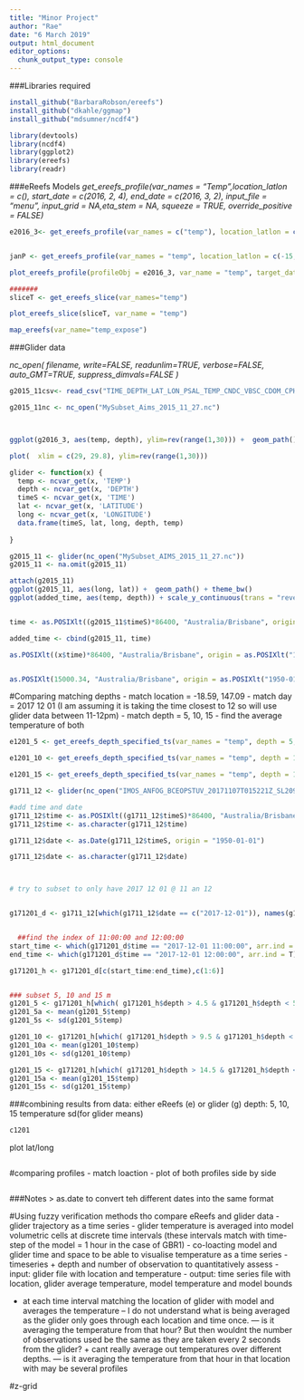 ```yaml
---
title: "Minor Project"
author: "Rae"
date: "6 March 2019"
output: html_document
editor_options: 
  chunk_output_type: console
---
```


###Libraries required

```r
install_github("BarbaraRobson/ereefs")
install_github("dkahle/ggmap")
install_github("mdsumner/ncdf4")
```

```r
library(devtools)
library(ncdf4)
library(ggplot2)
library(ereefs)
library(readr)
```



###eReefs Models
*get_ereefs_profile(var_names = "Temp",location_latlon = c(), start_date = c(2016, 2, 4), end_date = c(2016, 3, 2), input_file = "menu", input_grid = NA,eta_stem = NA, squeeze = TRUE, override_positive = FALSE)*
  
```r
e2016_3<- get_ereefs_profile(var_names = c("temp"), location_latlon = c(-17.73,146.4), start_date = c(2016, 03, 26), end_date = c(2016, 03, 26))


janP <- get_ereefs_profile(var_names = "temp", location_latlon = c(-15, 153), start_date = c(2019, 01, 01), end_date = c(2019, 01, 31))

plot_ereefs_profile(profileObj = e2016_3, var_name = "temp", target_date = c(2016, 03, 26))

#######
sliceT <- get_ereefs_slice(var_names="temp")

plot_ereefs_slice(sliceT, var_name = "temp")

map_ereefs(var_name="temp_expose")

```


  
###Glider data  
  
*nc_open( filename, write=FALSE, readunlim=TRUE, verbose=FALSE, 
 	auto_GMT=TRUE, suppress_dimvals=FALSE )*
 	
```r
g2015_11csv<- read_csv("TIME_DEPTH_LAT_LON_PSAL_TEMP_CNDC_VBSC_CDOM_CPHL_DOX1_DOX2_IRRAD443_IRRAD490_IRRAD555_IRRAD670_BBP.csv")

g2015_11nc <- nc_open("MySubset_Aims_2015_11_27.nc")



ggplot(g2016_3, aes(temp, depth), ylim=rev(range(1,30))) +  geom_path() + theme_bw()

plot(  xlim = c(29, 29.8), ylim=rev(range(1,30)))
```
 	
 	
```r
glider <- function(x) { 
  temp <- ncvar_get(x, 'TEMP')
  depth <- ncvar_get(x, 'DEPTH')
  timeS <- ncvar_get(x, 'TIME')
  lat <- ncvar_get(x, 'LATITUDE')
  long <- ncvar_get(x, 'LONGITUDE')
  data.frame(timeS, lat, long, depth, temp)
  
}
```


```r

g2015_11 <- glider(nc_open("MySubset_AIMS_2015_11_27.nc"))
g2015_11 <- na.omit(g2015_11)

attach(g2015_11)
ggplot(g2015_11, aes(long, lat)) +  geom_path() + theme_bw()
ggplot(added_time, aes(temp, depth)) + scale_y_continuous(trans = "reverse") +  geom_path() + theme_bw()


time <- as.POSIXlt((g2015_11$timeS)*86400, "Australia/Brisbane", origin = as.POSIXlt("1950-01-01", "UTC"))

added_time <- cbind(g2015_11, time)

as.POSIXlt((x$time)*86400, "Australia/Brisbane", origin = as.POSIXlt("1950-01-01", "UTC"))


as.POSIXlt(15000.34, "Australia/Brisbane", origin = as.POSIXlt("1950-01-01"))

```

 	
#Comparing matching depths 
- match location = -18.59, 147.09
- match day = 2017 12 01 (I am assuming it is taking the time closest to 12 so will use glider data between 11-12pm)
- match depth = 5, 10, 15
- find the average temperature of both 

```r
e1201_5 <- get_ereefs_depth_specified_ts(var_names = "temp", depth = 5, start_date = c(2017, 12, 01), end_date = c(2017,12,01), location_latlon = c(-18.59,147.09), input_file = 6)

e1201_10 <- get_ereefs_depth_specified_ts(var_names = "temp", depth = 10, start_date = c(2017, 12, 01), end_date = c(2017,12,01), location_latlon = c(-18.59,147.094), input_file = 6)

e1201_15 <- get_ereefs_depth_specified_ts(var_names = "temp", depth = 15, start_date = c(2017, 12, 01), end_date = c(2017,12,01), location_latlon = c(-18.59,147.09), input_file = 6)

```


```r
g1711_12 <- glider(nc_open("IMOS_ANFOG_BCEOPSTUV_20171107T015221Z_SL209_FV01_timeseries_END-20171208T042436Z.nc"))

#add time and date
g1711_12$time <- as.POSIXlt((g1711_12$timeS)*86400, "Australia/Brisbane", origin = as.POSIXlt("1950-01-01", "UTC"))
g1711_12$time <- as.character(g1711_12$time)

g1711_12$date <- as.Date(g1711_12$timeS, origin = "1950-01-01")

g1711_12$date <- as.character(g1711_12$date)



# try to subset to only have 2017 12 01 @ 11 an 12 


g171201_d <- g1711_12[which(g1711_12$date == c("2017-12-01")), names(g1711_12) %in% c("timeS", "lat", "long", "depth", "temp", "time")]


  ##find the index of 11:00:00 and 12:00:00
start_time <- which(g171201_d$time == "2017-12-01 11:00:00", arr.ind = T) 
end_time <- which(g171201_d$time == "2017-12-01 12:00:00", arr.ind = T)

g171201_h <- g171201_d[c(start_time:end_time),c(1:6)]


### subset 5, 10 and 15 m 
g1201_5 <- g171201_h[which( g171201_h$depth > 4.5 & g171201_h$depth < 5.5), names(g171201_h) %in% c("lat", "long", "depth", "temp")]
g1201_5a <- mean(g1201_5$temp)
g1201_5s <- sd(g1201_5$temp)

g1201_10 <- g171201_h[which( g171201_h$depth > 9.5 & g171201_h$depth < 10.5), names(g171201_h) %in% c("lat", "long", "depth", "temp")]
g1201_10a <- mean(g1201_10$temp)
g1201_10s <- sd(g1201_10$temp)

g1201_15 <- g171201_h[which( g171201_h$depth > 14.5 & g171201_h$depth < 15.5), names(g171201_h) %in% c("lat", "long", "depth", "temp")]
g1201_15a <- mean(g1201_15$temp)
g1201_15s <- sd(g1201_15$temp)

```	
 	
###combining results from 
data: either eReefs (e) or glider (g)
depth: 5, 10, 15 
temperature
sd(for glider means)
```r
c1201
```

plot lat/long
```r

```



#comparing profiles
- match loaction
- plot of both profiles side by side 
```r

```



 ###Notes
 > as.date to convert teh different dates into the same format
 
 
 
#Using fuzzy verification methods tho compare eReefs and glider data
- glider trajectory as a time series
- glider temperature is averaged into model volumetric cells at discrete time intervals (these intervals match with time-step of the model = 1 hour in the case of GBR1)
- co-loacting model and glider time and space to be able to visualise temperature as a time series
- timeseries + depth and number of observation to quantitatively assess
- input: glider file with location and temperature
- output: time series file with location, glider average temperature, model temperature and model bounds


- at each time interval matching the location of glider with model and averages the temperature 
    -- I do not understand what is being averaged as the glider only goes through each location and time once. 
      --- is it averaging the temperature from that hour? But then wouldnt the number of observations used be the same as they are taken every 2 seconds from the glider? + cant really average out temperatures over different depths. 
      --- is it averaging the temperature from that hour in that location with may be several profiles 
    

#z-grid
